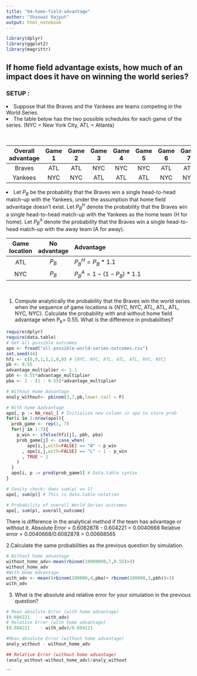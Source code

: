 ```yaml
---
title: "04-home-field-advantage"
author: "Shaswat Rajput"
output: html_notebook
---
```

```r
library(dplyr)
library(ggplot2)
library(magrittr)
```

## If home field advantage exists, how much of an impact does it have on winning the world series? <br>

### SETUP :
<li> Suppose that the Braves and the Yankees are teams competing in the World Series.</li>
<li> The table below has the two possible schedules for each game of the series. (NYC = New York City, ATL = Atlanta) </li><br>

| Overall advantage | Game 1 | Game 2 | Game 3 | Game 4 | Game 5 | Game 6 | Game 7 |
|:-----------------:|:------:|:------:|:------:|:------:|:------:|:------:|:------:|
|       Braves      |   ATL  |   ATL  |   NYC  |   NYC  |   NYC  |   ATL  |   ATL  |
|      Yankees      |   NYC  |   NYC  |   ATL  |   ATL  |   ATL  |   NYC  |   NYC  |

<li> Let *P*<sub>*B*</sub> be the probability that the Braves win a
    single head-to-head match-up with the Yankees, under the assumption
    that home field advantage doesn’t exist. Let
    *P*<sub>*B*</sub><sup>*H*</sup> denote the probability that the
    Braves win a single head-to-head match-up with the Yankees as the
    home team (H for home). Let *P*<sub>*B*</sub><sup>*A*</sup> denote
    the probability that the Braves win a single head-to-head match-up
    with the away team (A for away).</li>
| Game location |    No advantage   | Advantage                                                            |
|:-------------:|:-----------------:|:---------------------------------------------------------------------|
|      ATL      | *P*<sub>*B*</sub> | *P*<sub>*B*</sub><sup>*H*</sup> = *P*<sub>*B*</sub> \* 1.1           |
|      NYC      | *P*<sub>*B*</sub> | *P*<sub>*B*</sub><sup>*A*</sup> = 1 − (1 − *P*<sub>*B*</sub>) \* 1.1 |
<br>


1. Compute analytically the probability that the Braves win the world series when the sequence of game locations is {NYC, NYC, ATL, ATL, ATL, NYC, NYC}. Calculate the probability with and without home field advantage when P<sub>b</sub>= 0.55. What is the difference in probabilities?

```r
require(dplyr)
require(data.table)
# Get all possible outcomes
apo <- fread("all-possible-world-series-outcomes.csv")
set.seed(44)
hfi <- c(0,0,1,1,1,0,0) # {NYC, NYC, ATL, ATL, ATL, NYC, NYC}
pb <- 0.55
advantage_multiplier <- 1.1
pbh <- 0.55*advantage_multiplier
pba <- 1 - (1 - 0.55)*advantage_multiplier

# Without Home Advantage
analy_without<- pbinom(3,7,pb,lower.tail = F)

# With home Aadvantage 
apo[, p := NA_real_] # Initialize new column in apo to store prob
for(i in 1:nrow(apo)){
  prob_game <- rep(1, 7)
  for(j in 1:7){
    p_win <- ifelse(hfi[j], pbh, pba)
    prob_game[j] <- case_when(
        apo[i,j,with=FALSE] == "W" ~ p_win
      , apo[i,j,with=FALSE] == "L" ~ 1 - p_win
      , TRUE ~ 1
    )
  }
  apo[i, p := prod(prob_game)] # Data.table syntax
}

# Sanity check: does sum(p) == 1?
apo[, sum(p)] # This is data.table notation

# Probability of overall World Series outcomes
apo[, sum(p), overall_outcome]

```
There is difference in the analytical method if the team has advantage or without it. 
Absolute Error = 0.6082878 - 0.604221	= 0.0040668
Relative error = 0.0040668/0.6082878 = 0.00668565

2.Calculate the same probabilities as the previous question by simulation.

```r
# Without home advantage 
without_home_adv<-mean(rbinom(10000000,7,0.55)>3)
without_home_adv
#With Home Advantage
with_adv <- mean((rbinom(100000,4,pba)+ rbinom(100000,3,pbh))>3)
with_adv
```


3. What is the absolute and relative error for your simulation in the previous question?

```r
# Mean absolute Error (with home advantage)
(0.604221	 - with_adv)
# Relative Error (with home advantage)
(0.604221	 - with_adv)/0.604221

#Mean absolute Error (without home advantage)
analy_without - without_home_adv

## Relative Error (without home advantage)
(analy_without-without_home_adv)/analy_without

```




























```






